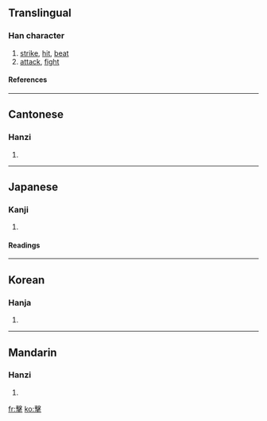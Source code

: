 {{see|击|撃}}

==Translingual==
===Han character===
{{Han char|rn=64|rad=手|as=13|sn=16|four=5750<sub>2</sub>|canj=十水手 (JEQ)}}
# [[strike]], [[hit]], [[beat]]
# [[attack]], [[fight]]
====References====
{{Han ref|kx=0458.090|dkj=12800|dj=0806.250|hdz=31965.060|uh=64CA|ud=25802|bh=C0BB|bd=49339}}

----
==Cantonese==
===Hanzi===
{{yue-hanzi|jyut=|y=gik1}}
# {{defn|Cantonese}}

----
==Japanese==
===Kanji===
{{ja-kanji|grade=|rs=手13}}
# {{defn|Japanese}} 
====Readings====
{{ja-readings|on=[[げき]] (geki), [[けき]] (keki)|kun=[[うつ]] (utsu)}}

----
==Korean==
===Hanja===
{{ko-hanja|hangeul=격|eumhun=|rv=gyeok|mr=kyŏk|y=kyek}}
# {{defn|Korean}}

----
==Mandarin==
===Hanzi===
{{cmn-hanzi|sim=击|pin=[[jī]] (ji1), [[jí]] (ji2)|wg=chi<sup>1</sup>, chi<sup>2</sup>}}
# {{defn|Mandarin}}

[[fr:擊]]
[[ko:擊]]